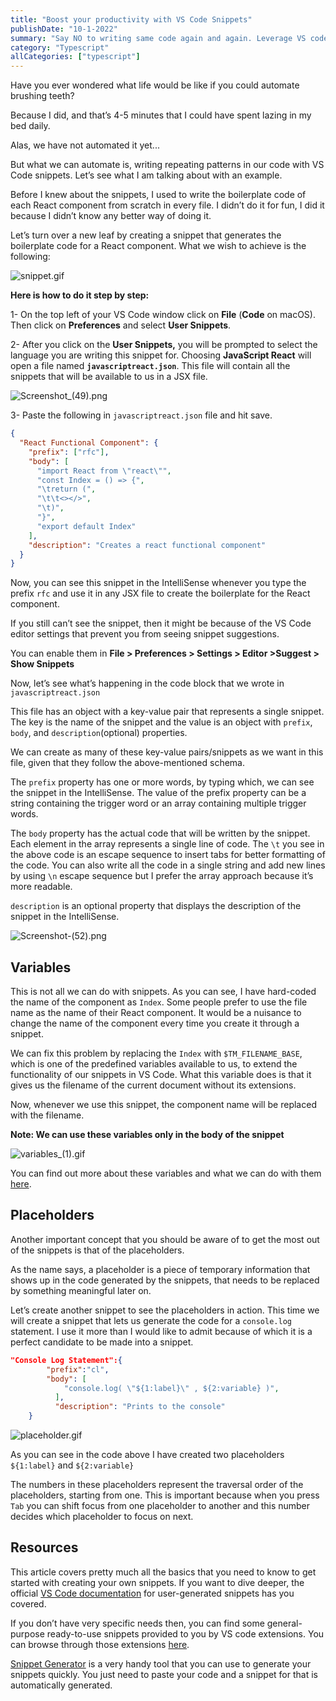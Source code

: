 ```yaml
---
title: "Boost your productivity with VS Code Snippets"
publishDate: "10-1-2022"
summary: "Say NO to writing same code again and again. Leverage VS code snippets to your advantage to become a 10x developer"
category: "Typescript"
allCategories: ["typescript"]
---
```


Have you ever wondered what life would be like if you could automate brushing teeth?

Because I did, and that’s 4-5 minutes that I could have spent lazing in my bed daily.

Alas, we have not automated it yet...

But what we can automate is, writing repeating patterns in our code with VS Code snippets. Let’s see what I am talking about with an example.

Before I knew about the snippets, I used to write the boilerplate code of each React component from scratch in every file. I didn’t do it for fun, I did it because I didn’t know any better way of doing it.

Let’s turn over a new leaf by creating a snippet that generates the boilerplate code for a React component. What we wish to achieve is the following:

![snippet.gif](https://cdn.hashnode.com/res/hashnode/image/upload/v1641828833935/tQwACkEYj.gif)

**Here is how to do it step by step:**

1- On the top left of your VS Code window click on **File** (**Code** on macOS). Then click on **Preferences** and select **User Snippets**.

2- After you click on the **User Snippets,** you will be prompted to select the language you are writing this snippet for. Choosing **JavaScript React** will open a file named **`javascriptreact.json`**. This file will contain all the snippets that will be available to us in a JSX file.

![Screenshot_(49).png](https://cdn.hashnode.com/res/hashnode/image/upload/v1641828824604/CDNzFOUqN.png)

3- Paste the following in `javascriptreact.json` file and hit save.

```json
{
  "React Functional Component": {
    "prefix": ["rfc"],
    "body": [
      "import React from \"react\"",
      "const Index = () => {",
      "\treturn (",
      "\t\t<></>",
      "\t)",
      "}",
      "export default Index"
    ],
    "description": "Creates a react functional component"
  }
}
```

Now, you can see this snippet in the IntelliSense whenever you type the prefix `rfc` and use it in any JSX file to create the boilerplate for the React component.

If you still can’t see the snippet, then it might be because of the VS Code editor settings that prevent you from seeing snippet suggestions.

You can enable them in **File > Preferences > Settings > Editor >Suggest > Show Snippets**

Now, let’s see what’s happening in the code block that we wrote in `javascriptreact.json`

This file has an object with a key-value pair that represents a single snippet. The key is the name of the snippet and the value is an object with `prefix`, `body`, and `description`(optional) properties.

We can create as many of these key-value pairs/snippets as we want in this file, given that they follow the above-mentioned schema.

The `prefix` property has one or more words, by typing which, we can see the snippet in the IntelliSense. The value of the prefix property can be a string containing the trigger word or an array containing multiple trigger words.

The `body` property has the actual code that will be written by the snippet. Each element in the array represents a single line of code. The `\t` you see in the above code is an escape sequence to insert tabs for better formatting of the code. You can also write all the code in a single string and add new lines by using `\n` escape sequence but I prefer the array approach because it’s more readable.

`description` is an optional property that displays the description of the snippet in the IntelliSense.

![Screenshot-(52).png](https://cdn.hashnode.com/res/hashnode/image/upload/v1641828816917/cXZZlfA8p.png)

## Variables

This is not all we can do with snippets. As you can see, I have hard-coded the name of the component as `Index`. Some people prefer to use the file name as the name of their React component. It would be a nuisance to change the name of the component every time you create it through a snippet.

We can fix this problem by replacing the `Index` with `$TM_FILENAME_BASE`, which is one of the predefined variables available to us, to extend the functionality of our snippets in VS Code. What this variable does is that it gives us the filename of the current document without its extensions.

Now, whenever we use this snippet, the component name will be replaced with the filename.

**Note: We can use these variables only in the body of the snippet**

![variables_(1).gif](https://cdn.hashnode.com/res/hashnode/image/upload/v1641828841129/R64NbdS7k.gif)

You can find out more about these variables and what we can do with them [here](https://code.visualstudio.com/docs/editor/userdefinedsnippets#_variables).

## Placeholders

Another important concept that you should be aware of to get the most out of the snippets is that of the placeholders.

As the name says, a placeholder is a piece of temporary information that shows up in the code generated by the snippets, that needs to be replaced by something meaningful later on.

Let’s create another snippet to see the placeholders in action. This time we will create a snippet that lets us generate the code for a `console.log` statement. I use it more than I would like to admit because of which it is a perfect candidate to be made into a snippet.

```json
"Console Log Statement":{
		"prefix":"cl",
		"body": [
			"console.log( \"${1:label}\" , ${2:variable} )",
		  ],
		  "description": "Prints to the console"
	}
```

![placeholder.gif](https://cdn.hashnode.com/res/hashnode/image/upload/v1641828806947/5ekkNAGYK.gif)

As you can see in the code above I have created two placeholders `${1:label}` and `${2:variable}`

The numbers in these placeholders represent the traversal order of the placeholders, starting from one. This is important because when you press `Tab` you can shift focus from one placeholder to another and this number decides which placeholder to focus on next.

## Resources

This article covers pretty much all the basics that you need to know to get started with creating your own snippets. If you want to dive deeper, the official [VS Code documentation](https://code.visualstudio.com/docs/editor/userdefinedsnippets) for user-generated snippets has you covered.

If you don’t have very specific needs then, you can find some general-purpose ready-to-use snippets provided to you by VS code extensions. You can browse through those extensions [here](https://marketplace.visualstudio.com/search?target=VSCode&category=Snippets&sortBy=Installs).

[Snippet Generator](https://snippet-generator.app/) is a very handy tool that you can use to generate your snippets quickly. You just need to paste your code and a snippet for that is automatically generated.
